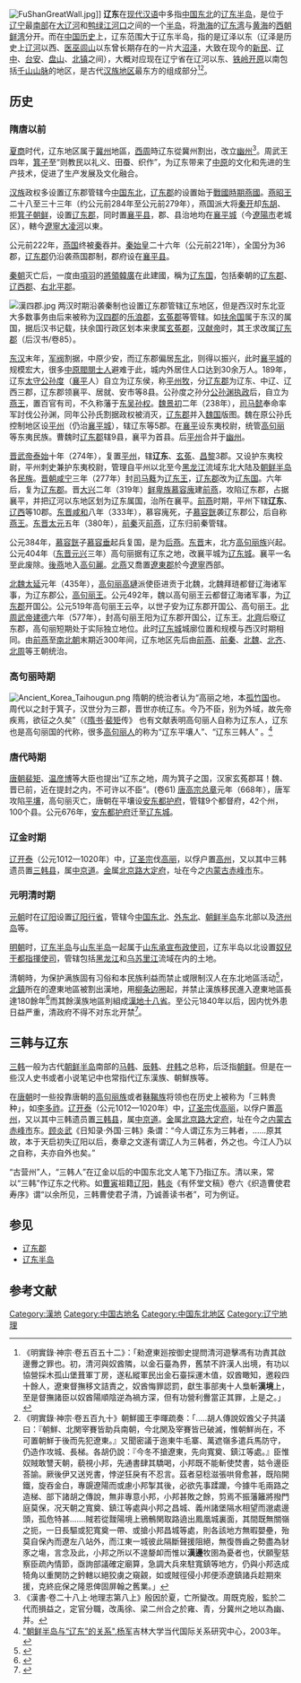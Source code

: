[[File:FuShanGreatWall.jpg|thumb]]]]
'''辽东'''在[[现代汉语|现代汉语]]中多指[[中国东北|中国东北]]的[[辽东半岛|辽东半岛]]，是位于[[辽宁|辽宁]]最[[辽南|南部]]在[[大辽河|大辽河]]和[[鸭绿江|鸭绿江]][[河口|河口]]之间的一个[[半岛|半岛]]，将[[渤海|渤海]]的[[辽东湾|辽东湾]]与[[黄海|黄海]]的[[西朝鲜湾|西朝鲜湾]]分开。而在[[中国历史|中国历史]]上，辽东范围大于辽东半岛，指的是辽泽以东（辽泽是历史上[[辽河|辽河]]以西、[[医巫闾山|医巫闾山]]以东曾长期存在的一片大[[沼泽|沼泽]]，大致在现今的[[新民|新民]]、[[辽中|辽中]]、[[台安|台安]]、[[盘山县|盘山]]、[[北镇|北镇]]之间），大概对应现在辽宁省在辽河以东、[[铁岭|铁岭]][[开原|开原]]以南包括[[千山山脉|千山山脉]]的地区，是古代[[汉族地区|汉族地区]]最东方的组成部分<ref>《明實錄·神宗·卷五百五十二》：「勑遼東廵按御史提問清河遊擊馮有功責其啟邊釁之罪也。初，清河與奴酋隣，以金石臺為界，舊禁不許漢人出境，有功以協營採木孤山堡葺軍丁房，遂私縱軍民出金石臺採運木值，奴酋瞰知，邀殺四十餘人，遼東督撫移文詰責之，奴酋悔罪認罰，獻生事部夷十人梟斬'''漢境'''上，至是督撫諸臣以奴酋陽順陰逆為禍方深，但有功營利釁當正其罪，上是之。」</ref><ref>《明實錄·神宗·卷五百九十》朝鮮國王李暉疏奏：「.....胡人傳說奴酋父子共議曰：『朝鮮、北関宰賽皆助兵南朝，今北関及宰賽皆已破滅，惟朝鮮尚在，不可置朝鮮于後而先犯遼東。』又聞密議于迤東牛毛寨、萬遮嶺多遣兵馬防守，仍造作攻城、長梯。各胡仍說：『今冬不搶遼東，先向寬奠、鎮江等處。』臣惟奴賊敢讐天朝，藐視小邦，先通書肆其驕喝，小邦既不能斬使焚書，姑令邊臣荅諭。厥後伊又送兇書，悖逆狂戾有不忍言。茲者惡稔滋張哄脅愈甚，既陷開鐵，旋吞金白，專覬遼陽而或慮小邦掣其後，必欲先事蹂躪，今據牛毛兩路之造梯、部下諸胡之傳說，無非專意小邦，小邦甚敗之餘，剪焉不振藩籬將撥門庭莫保，况天朝之寬奠、鎮江等處與小邦之昌城、義州諸堡隔水相望而邈處邊頭，孤危特甚.......賊若從靉陽境上鴉鶻関取路遶出鳳凰城裏面，其間既無關嶺之扼，一日長驅或犯寬奠一帶、或搶小邦昌城等處，則各該地方無暇嬰壘，殆莫自保內而遼左八站外，而江東一城彼此隔斷聲援阻絕，無復唇齒之勢盡為豺豕之塲，言念及此，小邦之所以不遑嫠卹而惟以'''漢邊'''牧圉為憂者也，伏願聖慈察臣疏內情節，亟詢部議確定廟算，急調大兵來駐寬鎮等地方，仍與小邦迭成犄角以重関防之鈐轄以絕狡虜之窺覦，如或賊徑侵小邦便添遼鎮諸兵趁期來援，克終庇保之隆恩俾固屏翰之舊業。」</ref>。

== 历史 ==
=== 隋唐以前 ===
{{main|辽东郡}}
[[夏|夏]][[商朝|商]]时代，辽东地区属于[[冀州_(九州)|冀州]]地區，[[西周|西周]]時辽东從冀州割出，改立[[幽州|幽州]]<ref>《漢書·卷二十八上·地理志第八上》殷因於夏，亡所變改。周既克殷，監於二代而損益之，定官分職，改禹徐、梁二州合之於雍、青，分冀州之地以為幽、并。</ref>。周武王四年，[[箕子|箕子]]至“则教民以礼义、田蚕、织作”，为辽东带来了[[中原|中原]]的文化和先进的生产技术，促进了生产发展及文化融合。

[[汉族|汉族]]政权多设置辽东郡管辖今[[中国东北|中国东北]]，[[辽东郡|辽东郡]]的设置始于[[戰國時期|戰國時期]][[燕國|燕國]]。[[燕昭王|燕昭王]]二十八至三十三年（约公元前284年至公元前279年），燕国派大将[[秦开|秦开]]却[[东胡|东胡]]、拒[[箕子朝鲜|箕子朝鲜]]，设置[[辽东郡|辽东郡]]，同时置[[襄平县|襄平县]]，郡、县治地均在[[襄平城|襄平城]]（今[[遼陽市|遼陽市]]老城区），轄今[[遼寧|遼寧]][[大凌河|大凌河]]以東。

公元前222年，[[燕国|燕国]]终被[[秦|秦]]吞并。[[秦始皇|秦始皇]]二十六年（公元前221年），全国分为36郡，[[辽东郡|辽东郡]]仍沿袭燕国郡制，郡府设在[[襄平县|襄平县]]。

[[秦朝|秦朝]]灭亡后，一度由[[項羽|項羽]]的[[將領|將領]][[韓廣|韓廣]]在此建國，稱为[[辽东国_(楚汉战争)|辽东国]]，包括秦朝的[[辽东郡|辽东郡]]、[[辽西郡|辽西郡]]、[[右北平郡|右北平郡]]。

[[File:漢四郡.jpg|left]]
两汉时期沿袭秦制也设置辽东郡管辖辽东地区，但是西汉时东北亚大多数事务由后来被称为[[汉四郡|汉四郡]]的[[乐浪郡|乐浪郡]]，[[玄菟郡|玄菟郡]]等管辖。如[[扶余国|扶余国]]属于东汉的属国，据后汉书记载，扶余国行政区划本来隶属[[玄菟郡|玄菟郡]]，[[汉献帝|汉献帝]]时，其王求改属[[辽东郡|辽东郡]]（后汉书/卷85）。

[[东汉|东汉]]末年，[[军阀|军阀]]割据，中原少安，而辽东郡偏居[[中国东北地区|东北]]，则得以振兴，此时[[襄平城|襄平城]]的规模宏大，很多[[中原|中原]][[閥閱|閥閱]][[士人|士人]]避难于此，城内外居住人口达到30余万人。189年，辽东[[太守|太守]][[公孙度|公孙度]]（[[襄平|襄平]]人）自立为辽东侯，称[[平州|平州]][[州牧|牧]]，分[[辽东郡|辽东郡]]为辽东、中辽、辽西三郡，辽东郡领襄平、居就、安市等8县。公孙度之孙分[[公孙渊|公孙渊]][[执政|执政]]后，自立为[[燕王|燕王]]，置百官有司，不久称藩于[[孫吳|东吴]][[孙权|孙权]]。[[魏|魏]][[景初|景初]]二年（238年），[[司马懿|司马懿]]奉命率军討伐公孙渊，同年公孙氏割据政权被消灭，[[辽东郡|辽东郡]]并入[[魏国|魏国]]版图。魏在原公孙氏控制地区设[[平州|平州]]（仍治[[襄平城|襄平城]]），辖辽东等5郡。在[[襄平|襄平]]设东夷校尉，统管[[高句丽|高句丽]]等东夷民族。曹魏时[[辽东郡|辽东郡]]辖9县，襄平为首县。后[[平州|平州]]合并于[[幽州|幽州]]。

[[晋武帝|晋武帝]][[泰始_(西晋)|泰始]]十年（274年），复置[[平州|平州]]，辖'''辽东'''、[[玄菟|玄菟]]、[[昌黎|昌黎]]3郡。又设护东夷校尉，平州刺史兼护东夷校尉，管理自平州以北至今[[黑龙江|黑龙江]]流域东北大陆及[[朝鲜半岛|朝鲜半岛]]各[[民族|民族]]。[[晋朝|晋朝]][[咸宁|咸宁]]三年（277年）封[[司马蕤|司马蕤]]为[[辽东王|辽东王]]，[[辽东郡|辽东郡]]改为[[辽东国|辽东国]]。六年后，复为[[辽东郡|辽东郡]]。晋[[大兴_(东晋)|大兴]]二年（319年）[[鲜卑族|鲜卑族]][[慕容廆|慕容廆]]建[[前燕|前燕]]，攻陷辽东郡，占据襄平，并把辽河以东地区划为辽东属国，治所在襄平。[[前燕|前燕]]时期，平州下辖'''辽东'''、[[辽西|辽西]]等10郡。[[东晋|东晋]][[咸和_(东晋)|咸和]]八年（333年），慕容廆死，子[[慕容皝|慕容皝]]袭辽东郡公，后自称[[燕王|燕王]]。[[东晋|东晋]][[太元_(东晋)|太元]]五年（380年），[[前秦|前秦]]灭[[前燕|前燕]]，辽东归前秦管辖。

公元384年，[[慕容皝|慕容皝]]子[[慕容垂|慕容垂]]起兵复国，是为[[后燕|后燕]]。[[东晋|东晋]]末，北方[[高句丽族|高句丽族]]兴起。公元404年（[[东晋|东晋]][[元兴_(东晋)|元兴]]三年）高句丽据有辽东之地，改襄平城为[[辽东城|辽东城]]。襄平一名至此废除。[[後燕|後燕]]地入[[高句麗|高句麗]]。[[北燕|北燕]]又喬置[[遼東郡|遼東郡]]於今[[遼寧|遼寧]]西部。

[[北魏|北魏]][[太延|太延]]元年（435年），[[高句丽|高句丽]][[高璉|高璉]]派使臣进贡于北魏，北魏拜琏都督辽海诸军事，为辽东郡公，[[高句丽王|高句丽王]]。公元492年，魏以高句丽王云都督辽海诸军事，为[[辽东郡|辽东郡]]开国公。公元519年高句丽王云卒，以世子安为辽东郡开国公、高句丽王。[[北周武帝|北周武帝]][[建德|建德]]六年（577年），封高句丽王阳为辽东郡开国公，辽东王。[[北齊|北齊]]后廢辽东郡，高句丽短期处于实际独立地位。此时[[辽东城|辽东城]]城廓位置和规模与西汉时期相同。由[[前燕|前燕]]至[[南北朝|南北朝]]末期近300年间，辽东地区先后由[[前燕|前燕]]、[[前秦|前秦]]、[[北魏|北魏]]、[[北齐|北齐]]、[[北周|北周]]等王朝统治。

===高句丽時期===
[[File:Ancient_Korea_Taihougun.png|thumb]]
隋朝的统治者认为“高丽之地，本[[孤竹国|孤竹国]]也。周代以之封于箕子，汉世分为三郡，晋世亦统辽东。今乃不臣，别为外域，故先帝疾焉，欲征之久矣”（《[[隋书|隋书]]·[[裴矩|裴矩]]传》
也有文献表明高句丽人自称为辽东人，辽东也是高句丽国的代称，很多[[高句丽人|高句丽人]]的称为“辽东平壤人”、“辽东三韩人”
。<ref>[http://cirs.jlu.edu.cn/common/show.php?taskid=6&id=69  "朝鲜半岛与“辽东”的关系",杨军]{{dead link|date=十月 2017 |bot=InternetArchiveBot }}吉林大学当代国际关系研究中心，2003年。</ref>
===唐代時期===
[[唐朝|唐朝]][[裴矩|裴矩]]、[[温彦博|温彦博]]等大臣也提出“辽东之地，周为箕子之国，汉家玄菟郡耳！魏、晋已前，近在提封之内，不可许以不臣”。(卷61) [[唐高宗|唐高宗]][[总章|总章]]元年（668年），唐军攻陷[[平壤|平壤]]，高句丽灭亡，唐朝在平壤设[[安东都护府|安东都护府]]，管辖9个都督府，42个州，100个县。公元676年，[[安东都护府|安东都护府]]迁至[[辽东城|辽东城]]。

===辽金时期===
[[辽|辽]][[開泰_(遼)|开泰]]（公元1012—1020年）中，[[辽圣宗|辽圣宗]]伐[[高丽|高丽]]，以俘户置[[高州|高州]]，又以其中三韩遗员置[[三韩县|三韩县]]，属[[中京道|中京道]]。[[金|金]]属[[北京路_(金朝)|北京路]][[大定府|大定府]]，址在今之[[内蒙古|内蒙古]][[赤峰市|赤峰市]]东。

===元明清时期===
[[元朝|元朝]]时在[[辽阳|辽阳]]设置[[辽阳行省|辽阳行省]]，管辖今[[中国东北|中国东北]]、[[外东北|外东北]]、[[朝鲜半岛|朝鲜半岛]]东北部以及[[耽羅|济州岛]]等。

[[明朝|明朝]]时，[[辽东半岛|辽东半岛]]与[[山东半岛|山东半岛]]一起属于[[山东承宣布政使司|山东承宣布政使司]]，辽东半岛以北设置[[奴兒干都指揮使司|奴兒干都指揮使司]]，管辖包括[[黑龙江|黑龙江]]和[[乌苏里江|乌苏里江]]流域在内的土地。

清朝時，为保护满族固有习俗和本民族利益而禁止或限制汉人在东北地區活动<ref>{{Cite web|url=http://www.lunwendata.com/thesis/2015/41693.html|title=浅谈清代对东北的封禁政策|accessdate=|deadurl=yes|archiveurl=https://web.archive.org/web/20180528011951/http://www.lunwendata.com/thesis/2015/41693.html|archivedate=2018年5月28日|df=}}</ref>，[[医巫闾山|北鎮]]所在的遼東地區被割出漢地，用[[柳条边|柳条边]]圈起，并禁止漢族移民進入遼東地區長達180餘年<ref>{{Cite web|url=https://web.archive.org/web/20180615030257/http://ww2.ccdqw.com/shgc/2014-08-01/2289.html|title=柳边封禁|accessdate=|deadurl=yes|archiveurl=http://ww2.ccdqw.com/shgc/2014-08-01/2289.html |archivedate=2018-05-07}}</ref>而其餘漢族地區則組成[[漢地十八省|漢地十八省]]。至公元1840年以后，因内忧外患日益严重，清政府不得不对东北开禁<ref>{{cite web|title=走进历史的柳条边|url=https://web.archive.org/web/20080706054612/http://www.jl.xinhuanet.com/newscenter/2008-03/04/content_12601479.htm|publisher=吉林日报|accessdate=2008-03-04|deadurl=yes|archiveurl=http://www.jl.xinhuanet.com/newscenter/2008-03/04/content_12601479.htm|archivedate=2008-07-06}}</ref>。

==三韩与辽东==
[[三韩|三韩]]一般为古代[[朝鲜半岛|朝鲜半岛]]南部的[[马韩|马韩]]、[[辰韩|辰韩]]、[[弁韩|弁韩]]之总称，后泛指[[朝鲜|朝鲜]]。但是在一些汉人史书或者小说笔记中也常指代辽东漢族、朝鮮族等。

在[[唐朝|唐朝]]时一些投靠唐朝的[[高句丽族|高句丽族]]或者[[靺鞨族|靺鞨族]]将领也在历史上被称为「三韩贵种」，如[[李多祚|李多祚]]。[[辽|辽]][[開泰_(遼)|开泰]]（公元1012—1020年）中，[[辽圣宗|辽圣宗]]伐[[高丽|高丽]]，以俘户置[[高州|高州]]，又以其中三韩遗员置[[三韩县|三韩县]]，属[[中京道|中京道]]。[[金|金]]属[[北京路_(金朝)|北京路]][[大定府|大定府]]，址在今之[[内蒙古|内蒙古]][[赤峰市|赤峰市]]东。[[顾炎武|顾炎武]]《日知录·外国·三韩》条谓：“今人谓辽东为三韩者，……原其故，本于天启初失辽阳以后，奏章之文遂有谓辽人为三韩者，外之也。今江人乃以之自称，夫亦自外也矣。”

“古营州”人，“三韩人”在辽金以后的中国东北文人笔下乃指辽东。清以来，常以“三韩”作辽东之代称。如[[曹寅|曹寅]]祖籍[[辽阳|辽阳]]，[[韩炎|韩炎]]《有怀堂文稿》卷六《织造曹使君寿序》谓“以余所见，三韩曹使君子清，乃诚善读书者”，可为例证。

==参见==
*[[辽东郡|辽东郡]]
*[[辽东半岛|辽东半岛]]
== 参考文献 ==
{{Reflist}}
[[Category:漢地|Category:漢地]]
[[Category:中国古地名|Category:中国古地名]]
[[Category:中国东北地区|Category:中国东北地区]]
[[Category:辽宁地理|Category:辽宁地理]]